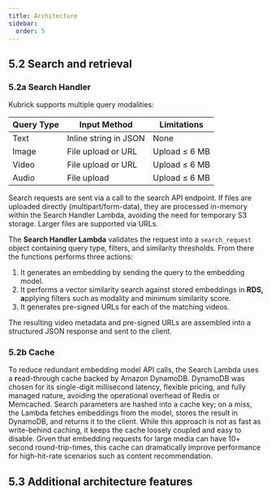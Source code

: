 ```yaml
---
title: Architecture
sidebar:
  order: 5
---
```



## 5.2 Search and retrieval

### 5.2a Search Handler

Kubrick supports multiple query modalities:

| Query Type | Input Method          | Limitations   |
| ---------- | --------------------- | ------------- |
| Text       | Inline string in JSON | None          |
| Image      | File upload or URL    | Upload ≤ 6 MB |
| Video      | File upload or URL    | Upload ≤ 6 MB |
| Audio      | File upload           | Upload ≤ 6 MB |

Search requests are sent via a call to the search API endpoint. If files are
uploaded directly (multipart/form-data), they are processed in-memory within the
Search Handler Lambda, avoiding the need for temporary S3 storage. Larger files
are supported via URLs.

The **Search Handler Lambda** validates the request into a `search_request`
object containing query type, filters, and similarity thresholds. From there the
functions performs three actions:

1. It generates an embedding by sending the query to the embedding model.
2. It performs a vector similarity search against stored embeddings in **RDS,
   a**pplying filters such as modality and minimum similarity score.
3. It generates pre-signed URLs for each of the matching videos.

The resulting video metadata and pre-signed URLs are assembled into a structured
JSON response and sent to the client.

<ThemedDiagram
  src='simplified_architecture.png'
  alt='Simplified Architecture Diagram'
/>

### 5.2b Cache

To reduce redundant embedding model API calls, the Search Lambda uses a
**r**ead-through cache backed by Amazon DynamoDB. DynamoDB was chosen for its
single-digit millisecond latency, flexible pricing, and fully managed nature,
avoiding the operational overhead of Redis or Memcached. Search parameters are
hashed into a cache key; on a miss, the Lambda fetches embeddings from the
model, stores the result in DynamoDB, and returns it to the client. While this
approach is not as fast as write-behind caching, it keeps the cache loosely
coupled and easy to disable. Given that embedding requests for large media can
have 10+ second round-trip-times, this cache can dramatically improve
performance for high-hit-rate scenarios such as content recommendation.

## 5.3 Additional architecture features
